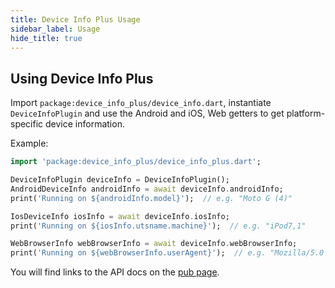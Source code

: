 ```yaml
---
title: Device Info Plus Usage
sidebar_label: Usage
hide_title: true
---
```


## Using Device Info Plus

Import `package:device_info_plus/device_info.dart`, instantiate `DeviceInfoPlugin`
and use the Android and iOS, Web getters to get platform-specific device
information.

Example:

```dart
import 'package:device_info_plus/device_info_plus.dart';

DeviceInfoPlugin deviceInfo = DeviceInfoPlugin();
AndroidDeviceInfo androidInfo = await deviceInfo.androidInfo;
print('Running on ${androidInfo.model}');  // e.g. "Moto G (4)"

IosDeviceInfo iosInfo = await deviceInfo.iosInfo;
print('Running on ${iosInfo.utsname.machine}');  // e.g. "iPod7,1"

WebBrowserInfo webBrowserInfo = await deviceInfo.webBrowserInfo;
print('Running on ${webBrowserInfo.userAgent}');  // e.g. "Mozilla/5.0 (X11; Ubuntu; Linux x86_64; rv:61.0) Gecko/20100101 Firefox/61.0"
```

You will find links to the API docs on the [pub page](https://pub.dev/packages/device_info_plus).
